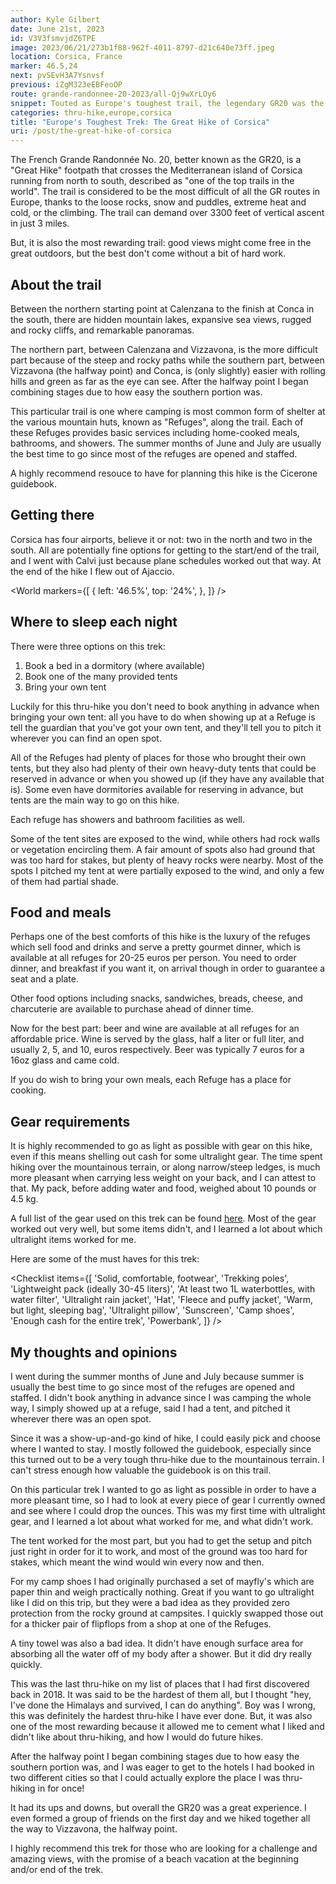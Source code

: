 ```yaml
---
author: Kyle Gilbert
date: June 21st, 2023
id: V3V3fsmvjdZ6TPE
image: 2023/06/21/273b1f88-962f-4011-8797-d21c640e73ff.jpeg
location: Corsica, France
marker: 46.5,24
next: pvSEvH3A7Ysnvsf
previous: iZgM323eEBFeoOP
route: grande-randonnee-20-2023/all-Qj9wXrLOy6
snippet: Touted as Europe's toughest trail, the legendary GR20 was the final beast on my thru-hiking bucket list — and I was ready for the challenge.
categories: thru-hike,europe,corsica
title: "Europe's Toughest Trek: The Great Hike of Corsica"
uri: /post/the-great-hike-of-corsica
---
```

The French Grande Randonnée No. 20, better known as the GR20, is a "Great Hike" footpath that crosses the Mediterranean island of Corsica running from north to south, described as "one of the top trails in the world". The trail is considered to be the most difficult of all the GR routes in Europe, thanks to the loose rocks, snow and puddles, extreme heat and cold, or the climbing. The trail can demand over 3300 feet of vertical ascent in just 3 miles.

But, it is also the most rewarding trail: good views might come free in the great outdoors, but the best don't come without a bit of hard work.

<Stats />

<Route />

## About the trail

Between the northern starting point at Calenzana to the finish at Conca in the south, there are hidden mountain lakes, expansive sea views, rugged and rocky cliffs, and remarkable panoramas.

The northern part, between Calenzana and Vizzavona, is the more difficult part because of the steep and rocky paths while the southern part, between Vizzavona (the halfway point) and Conca, is (only slightly) easier with rolling hills and green as far as the eye can see. After the halfway point I began combining stages due to how easy the southern portion was.

This particular trail is one where camping is most common form of shelter
at the various mountain huts, known as "Refuges", along the trail. Each of
these Refuges provides basic services including home-cooked meals, bathrooms, and showers. The summer months of June and July are usually the best time to go since most of the refuges are opened and staffed.

A highly recommend resouce to have for planning this hike is the Cicerone guidebook.

## Getting there

Corsica has four airports, believe it or not: two in the north and two in the south. All are potentially fine options for getting to the start/end of the trail, and I went with Calvi just because plane schedules worked out that way. At the end of the hike I flew out of Ajaccio.

<World
  markers={[
    {
      left: '46.5%',
      top: '24%',
    },
  ]}
/>

## Where to sleep each night

There were three options on this trek: 

1. Book a bed in a dormitory (where available)
2. Book one of the many provided tents
3. Bring your own tent

Luckily for this thru-hike you don't need to book anything in advance when bringing your own tent: all you have to do when showing up at a Refuge is tell the guardian that you've got your own tent, and they'll tell you to pitch it wherever you can find an open spot.

All of the Refuges had plenty of places for those who brought their own tents, but they also had plenty of their own heavy-duty tents that could be reserved in advance or when you showed up (if they have any available that is). Some even have dormitories available for reserving in advance, but tents are the main way to go on this hike.

Each refuge has showers and bathroom facilities as well.

Some of the tent sites are exposed to the wind, while others had rock walls or vegetation encircling them. A fair amount of spots also had ground that was too hard for stakes, but plenty of heavy rocks were nearby. Most of the spots I pitched my tent at were partially exposed to the wind, and only a few of them had partial shade.

## Food and meals

Perhaps one of the best comforts of this hike is the luxury of the refuges which sell food and drinks and serve a pretty gourmet dinner, which is available at all refuges for 20-25 euros per person. You need to order dinner, and breakfast if you want it, on arrival though in order to guarantee a seat and a plate.

Other food options including snacks, sandwiches, breads, cheese, and charcuterie are available to purchase ahead of dinner time.

Now for the best part: beer and wine are available at all refuges for an affordable price. Wine is served by the glass, half a liter or full liter, and usually 2, 5, and 10, euros respectively. Beer was typically 7 euros for a 16oz glass and came cold.

If you do wish to bring your own meals, each Refuge has a place for cooking.

## Gear requirements

It is highly recommended to go as light as possible with gear on this hike, even if this means shelling out cash for some ultralight gear. The time spent hiking over the mountainous terrain, or along narrow/steep ledges, is much more pleasant when carrying less weight on your back, and I can attest to that. My pack, before adding water and food, weighed about 10 pounds or 4.5 kg.

A full list of the gear used on this trek can be found [here](/packs/jY4J1FbyLZ). Most of the gear worked out very well, but some items didn't, and I learned a lot about which ultralight items worked for me.

Here are some of the must haves for this trek:

<Checklist
  items={[
    'Solid, comfortable, footwear',
    'Trekking poles',
    'Lightweight pack (ideally 30-45 liters)',
    'At least two 1L waterbottles, with water filter',
    'Ultralight rain jacket',
    'Hat',
    'Fleece and puffy jacket',
    'Warm, but light, sleeping bag',
    'Ultralight pillow',
    'Sunscreen',
    'Camp shoes',
    'Enough cash for the entire trek',
    'Powerbank',
  ]}
/>

<Stages />

## My thoughts and opinions

I went during the summer months of June and July because summer is usually the best time to go since most of the refuges are opened and staffed. I didn't book anything in advance since I was camping the whole way, I simply showed up at a refuge, said I had a tent, and pitched it wherever there was an open spot.

Since it was a show-up-and-go kind of hike, I could easily pick and choose where I wanted to stay. I mostly followed the guidebook, especially since this turned out to be a very tough thru-hike due to the mountainous terrain. I can't stress enough how valuable the guidebook is on this trail.

On this particular trek I wanted to go as light as possible in order to have a
more pleasant time, so I had to look at every piece of gear I currently owned and see where I could drop the ounces. This was my first time with ultralight gear, and I learned a lot about what worked for me, and what didn't work.

The tent worked for the most part, but you had to get the setup and pitch just
right in order for it to work, and most of the ground was too hard for stakes, which meant the wind would win every now and then.

For my camp shoes I had originally purchased a set of mayfly's which are paper thin and weigh practically nothing. Great if you want to go ultralight like I did on this trip, but they were a bad idea as they provided zero protection from the rocky ground at campsites. I quickly swapped those out for a thicker pair of flipflops from a shop at one of the Refuges.

A tiny towel was also a bad idea. It didn't have enough surface area for
absorbing all the water off of my body after a shower. But it did dry really
quickly.

This was the last thru-hike on my list of places that I had first discovered
back in 2018. It was said to be the hardest of them all, but I thought "hey,
I've done the Himalays and survived, I can do anything". Boy was I wrong, this
was definitely the hardest thru-hike I have ever done. But, it was also one of
the most rewarding because it allowed me to cement what I liked and didn't like
about thru-hiking, and how I would do future hikes.

After the halfway point I began combining stages due to how easy the southern
portion was, and I was eager to get to the hotels I had booked in two different
cities so that I could actually explore the place I was thru-hiking in for once!

It had its ups and downs, but overall the GR20 was a great experience. I even formed a group of friends on the first day and we hiked together all the way to Vizzavona, the halfway point.

I highly recommend this trek for those who are looking for a challenge and amazing views, with the promise of a beach vacation at the beginning and/or end of the trek.